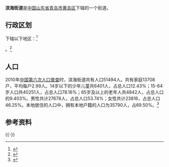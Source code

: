 {{中国乡级行政区|37/02/11/012/000}}
'''滨海街道'''是[[中华人民共和国|中国]][[山东省|山东省]][[青岛市|青岛市]][[黄岛区|黄岛区]]下辖的一个街道。

== 行政区划 ==

下辖以下地区：<ref>{{PRC admin/ref sgc|37/02/11/012/000}}</ref>

{{PRC admin/children|37/02/11/012/000}}。<ref>{{Cite web|url=http://www.stats.gov.cn/tjsj/tjbz/tjyqhdmhcxhfdm/2015/37/02/11/370211012.html|title=统计用区划和城乡划分代码/山东省/青岛市/黄岛区/滨海街道办事处|accessdate=2017-04-23|author=国家统计局|date=2015-09-30|publisher=|archive-date=2017-04-27|archive-url=https://web.archive.org/web/20170427013044/http://www.stats.gov.cn/tjsj/tjbz/tjyqhdmhcxhfdm/2015/37/02/11/370211012.html|dead-url=no}}</ref>

== 人口 ==

2010年[[中国第六次人口普查|中国第六次人口普查]]时，滨海街道共有人口51494人。共有家庭13708户，平均每户2.99人。14岁以下的少年儿童共6401人，占总人口12.43%；15-64岁人口共40251人，占总人口78.16%；65岁及以上的老年人共4842人，占总人口的9.403%。男性共计27678人，占总人口53.74%；女性共计23816，占总人口46.25%。本地居住的人口中，拥有本地户籍的人口为35790人，占69.50%。<ref name="人口普查2010">{{cite web| url =http://www.yearbookchina.com/navipage-n2013030152000017.html| title =《中国2010年人口普查分乡、镇、街道资料》| author =中国国务院人口普查办公室、中国国家统计局人口就业统计司等| year =2010| website =统计年鉴分享平台| page =表15 山东省乡、镇、街道人口| format =收费| access-date =2018-07-19| archive-url =https://web.archive.org/web/20180719084356/http://www.yearbookchina.com/navipage-n2013030152000017.html| archive-date =2018-07-19| dead-url =yes}}</ref>

== 参考资料 ==
{{Reflist}}
{{-}}
{{青岛市黄岛区行政区划}}
{{PRC admin/navcat|37/02/11/012/000}}